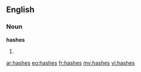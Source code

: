==English==

===Noun===
'''hashes'''

# {{plural of|[[hash]]}}

[[ar:hashes]]
[[eo:hashes]]
[[fr:hashes]]
[[my:hashes]]
[[vi:hashes]]